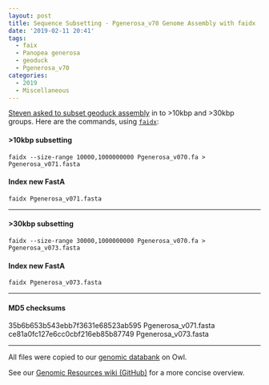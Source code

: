 ```yaml
---
layout: post
title: Sequence Subsetting - Pgenerosa_v70 Genome Assembly with faidx
date: '2019-02-11 20:41'
tags:
  - faix
  - Panopea generosa
  - geoduck
  - Pgenerosa_v70
categories:
  - 2019
  - Miscellaneous
---
```

[Steven asked to subset geoduck assembly](https://github.com/RobertsLab/resources/issues/572) in to >10kbp and >30kbp groups. Here are the commands, using [```faidx```](https://github.com/mdshw5/pyfaidx):


#### >10kbp subsetting
```
faidx --size-range 10000,1000000000 Pgenerosa_v070.fa > Pgenerosa_v071.fasta
```

#### Index new FastA
```
faidx Pgenerosa_v071.fasta
```
---

#### >30kbp subsetting
```
faidx --size-range 30000,1000000000 Pgenerosa_v070.fa > Pgenerosa_v073.fasta

```
#### Index new FastA
```
faidx Pgenerosa_v073.fasta
```
---

#### MD5 checksums
35b6b653b543ebb7f3631e68523ab595  Pgenerosa_v071.fasta
ce81a0fc127e6cc0cbf216eb85b87749  Pgenerosa_v073.fasta

---

All files were copied to our [genomic databank](http://owl.fish.washington.edu/halfshell/genomic-databank/) on Owl.

See our [Genomic Resources wiki (GitHub)](https://github.com/RobertsLab/resources/wiki/Genomic-Resources) for a more concise overview.
